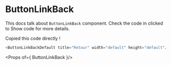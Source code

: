 

<Meta title="Molecules | Button Link Back" component={ButtonLinkBackDefault} />

# ButtonLinkBack

This docs talk about `ButtonLinkBack` component. Check the code in clicked to Show code for more details.

<Preview>
  <Story 
    name="Button Link Back"
    parameters={{
        design: {
        type: 'figma',
        url: 'https://www.figma.com/file/8RQyaZMzX69cDcejSonfEb/Projet-Hetic-SCHOOL?node-id=700%3A609'
    }
    }}
    >
        <ButtonLinkBackDefault  title="Retour" width="default" height="default" onClick/>
  </Story>
</Preview>

Copied this code directly !

  ```javascript
  <ButtonLinkBackDefault title="Retour" width="default" height="default"/>

  ```


<Props of={ ButtonLinkBack }/>